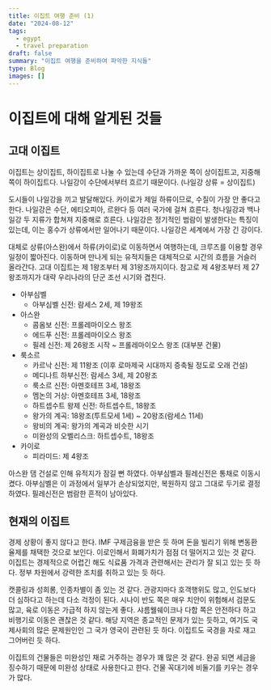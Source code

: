 ```yaml
---
title: 이집트 여행 준비 (1)
date: "2024-08-12"
tags:
  - egypt
  - travel preparation
draft: false
summary: "이집트 여행을 준비하여 파악한 지식들"
type: Blog
images: []
---
```


# 이집트에 대해 알게된 것들

## 고대 이집트
이집트는 상이집트, 하이집트로 나눌 수 있는데 수단과 가까운 쪽이 상이집트고, 지중해 쪽이 하이집트다.
나일강이 수단에서부터 흐르기 때문이다. (나일강 상류 = 상이집트)

도시들이 나일강을 끼고 발달해있다. 카이로가 제일 하류이므로, 수질이 가장 안 좋다고 한다.
나일강은 수단, 에티오피아, 르완다 등 여러 국가에 걸쳐 흐른다.
청나일강과 백나일강 두 지류가 합쳐져 지중해로 흐른다.
나일강은 정기적인 범람이 발생한다는 특징이 있는데, 이는 홍수가 상류에서만 일어나기 때문이다.
나일강은 세계에서 가장 긴 강이다.

대체로 상류(아스완)에서 하류(카이로)로 이동하면서 여행하는데, 크루즈를 이용할 경우 일정이 짧아진다.
이동하며 만나게 되는 유적지들은 대체적으로 시간의 흐름을 거슬러 올라간다.
고대 이집트는 제 1왕조부터 제 31왕조까지이다.
참고로 제 4왕조부터 제 27왕조까지가 대략 우리나라의 단군 조선 시기와 겹친다.

- 아부심벨
  - 아부심벨 신전: 람세스 2세, 제 19왕조
- 아스완
  - 콤옴보 신전: 프롤레마이오스 왕조
  - 에드푸 신전: 프롤레마이오스 왕조
  - 필레 신전: 제 26왕조 시작 ~ 프롤레마이오스 왕조 (대부분 건물)
- 룩소르
  - 카르낙 신전: 제 11왕조 (이후 로마제국 시대까지 증축될 정도로 오래 건설)
  - 메디나트 하부신전: 람세스 3세, 제 20왕조
  - 룩소르 신전: 아멘호테프 3세, 18왕조
  - 멤논의 거상: 아멘호테프 3세, 18왕조
  - 하트셉수트 왕제 신전: 하트셉수트, 18왕조
  - 왕가의 계곡: 18왕조(투트모세 1세) ~ 20왕조(람세스 11세)
  - 왕비의 계곡: 왕가의 계곡과 비슷한 시기
  - 미완성의 오벨리스크: 하트셉수트, 18왕조
- 카이로
  - 피라미드: 제 4왕조

아스완 댐 건설로 인해 유적지가 잠길 뻔 하였다. 아부심벨과 필레신전은 통채로 이동시켰다.
아부심벨은 이 과정에서 일부가 손상되었지만, 복원하지 않고 그대로 두기로 결정하였다.
필레신전은 범람한 흔적이 남아있다.

## 현재의 이집트
경제 상황이 좋지 않다고 한다. IMF 구제금융을 받은 듯 하며 돈을 빌리기 위해 변동환율제를 채택한 것으로 보인다.
이로인해서 화폐가치가 점점 더 떨어지고 있는 것 같다.
이집트는 경제적으로 어렵긴 해도 식료품 가격과 관련해서는 관리가 잘 되고 있는 듯 하다.
정부 차원에서 강력한 조치를 취하고 있는 듯 하다.

캣콜링과 성희롱, 인종차별이 좀 있는 것 같다. 관광지마다 호객행위도 많고, 인도보다 더 심하다고 하는데 다소 걱정이 된다.
시나이 반도 쪽은 매우 치안이 위험해서 검문도 많고, 육로 이동은 가급적 하지 않는게 좋다.
샤름웰쉐이크나 다합 쪽은 안전하다 하고 비행기로 이동은 괜찮은 것 같다.
해당 지역은 종교적인 문제가 있는 듯하고, 여기도 국제사회의 많은 문제원인인 그 국가 영국이 관련된 듯 하다.
이집트도 국경을 자로 재고 그어버린 듯 하다.

이집트의 건물들은 미완성인 채로 거주하는 경우가 꽤 많은 것 같다. 완공 되면 세금을 징수하기 때문에 미완성 상태로 사용한다고 한다.
건물 꼭대기에 비둘기를 키우는 경우가 많다.


